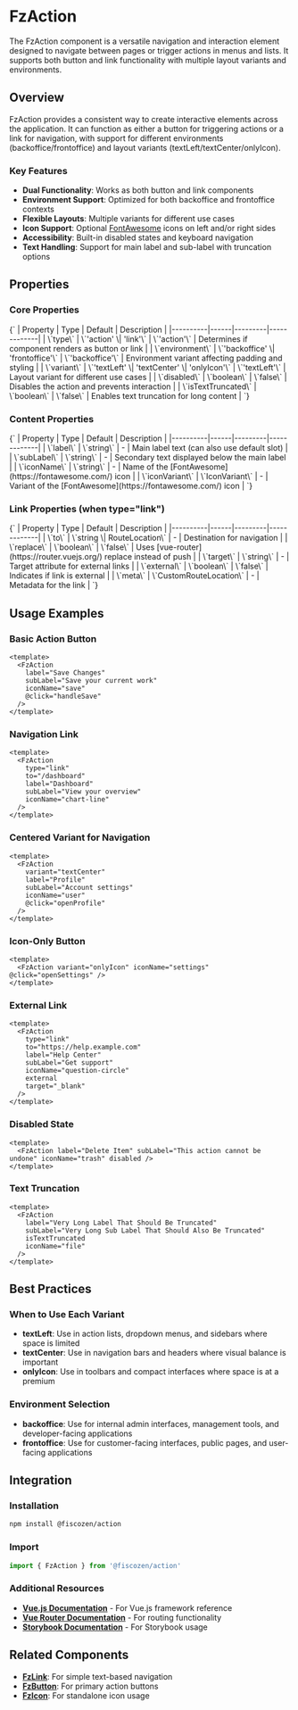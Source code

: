 
<Meta title="Navigation/FzAction/Documentation" component={FzAction} />

# FzAction

The FzAction component is a versatile navigation and interaction element designed to navigate between pages or trigger actions in menus and lists. It supports both button and link functionality with multiple layout variants and environments.

## Overview

FzAction provides a consistent way to create interactive elements across the application. It can function as either a button for triggering actions or a link for navigation, with support for different environments (backoffice/frontoffice) and layout variants (textLeft/textCenter/onlyIcon).

### Key Features

- **Dual Functionality**: Works as both button and link components
- **Environment Support**: Optimized for both backoffice and frontoffice contexts
- **Flexible Layouts**: Multiple variants for different use cases
- **Icon Support**: Optional [FontAwesome](https://fontawesome.com/) icons on left and/or right sides
- **Accessibility**: Built-in disabled states and keyboard navigation
- **Text Handling**: Support for main label and sub-label with truncation options

## Properties

### Core Properties

<Markdown>
  {`
| Property | Type | Default | Description |
|----------|------|---------|-------------|
| \`type\` | \`'action' \| 'link'\` | \`'action'\` | Determines if component renders as button or link |
| \`environment\` | \`'backoffice' \| 'frontoffice'\` | \`'backoffice'\` | Environment variant affecting padding and styling |
| \`variant\` | \`'textLeft' \| 'textCenter' \| 'onlyIcon'\` | \`'textLeft'\` | Layout variant for different use cases |
| \`disabled\` | \`boolean\` | \`false\` | Disables the action and prevents interaction |
| \`isTextTruncated\` | \`boolean\` | \`false\` | Enables text truncation for long content |
`}
</Markdown>

### Content Properties

<Markdown>
  {`
| Property | Type | Default | Description |
|----------|------|---------|-------------|
| \`label\` | \`string\` | - | Main label text (can also use default slot) |
| \`subLabel\` | \`string\` | - | Secondary text displayed below the main label |
| \`iconName\` | \`string\` | - | Name of the [FontAwesome](https://fontawesome.com/) icon |
| \`iconVariant\` | \`IconVariant\` | - | Variant of the [FontAwesome](https://fontawesome.com/) icon |
`}
</Markdown>

### Link Properties (when type="link")

<Markdown>
  {`
| Property | Type | Default | Description |
|----------|------|---------|-------------|
| \`to\` | \`string \| RouteLocation\` | - | Destination for navigation |
| \`replace\` | \`boolean\` | \`false\` | Uses [vue-router](https://router.vuejs.org/) replace instead of push |
| \`target\` | \`string\` | - | Target attribute for external links |
| \`external\` | \`boolean\` | \`false\` | Indicates if link is external |
| \`meta\` | \`CustomRouteLocation\` | - | Metadata for the link |
`}
</Markdown>

## Usage Examples

### Basic Action Button

```vue
<template>
  <FzAction
    label="Save Changes"
    subLabel="Save your current work"
    iconName="save"
    @click="handleSave"
  />
</template>
```

### Navigation Link

```vue
<template>
  <FzAction
    type="link"
    to="/dashboard"
    label="Dashboard"
    subLabel="View your overview"
    iconName="chart-line"
  />
</template>
```

### Centered Variant for Navigation

```vue
<template>
  <FzAction
    variant="textCenter"
    label="Profile"
    subLabel="Account settings"
    iconName="user"
    @click="openProfile"
  />
</template>
```

### Icon-Only Button

```vue
<template>
  <FzAction variant="onlyIcon" iconName="settings" @click="openSettings" />
</template>
```

### External Link

```vue
<template>
  <FzAction
    type="link"
    to="https://help.example.com"
    label="Help Center"
    subLabel="Get support"
    iconName="question-circle"
    external
    target="_blank"
  />
</template>
```

### Disabled State

```vue
<template>
  <FzAction label="Delete Item" subLabel="This action cannot be undone" iconName="trash" disabled />
</template>
```

### Text Truncation

```vue
<template>
  <FzAction
    label="Very Long Label That Should Be Truncated"
    subLabel="Very Long Sub Label That Should Also Be Truncated"
    isTextTruncated
    iconName="file"
  />
</template>
```

## Best Practices

### When to Use Each Variant

- **textLeft**: Use in action lists, dropdown menus, and sidebars where space is limited
- **textCenter**: Use in navigation bars and headers where visual balance is important
- **onlyIcon**: Use in toolbars and compact interfaces where space is at a premium

### Environment Selection

- **backoffice**: Use for internal admin interfaces, management tools, and developer-facing applications
- **frontoffice**: Use for customer-facing interfaces, public pages, and user-facing applications

## Integration

### Installation

```bash
npm install @fiscozen/action
```

### Import

```typescript
import { FzAction } from '@fiscozen/action'
```

### Additional Resources

- **[Vue.js Documentation](https://vuejs.org/guide/)** - For Vue.js framework reference
- **[Vue Router Documentation](https://router.vuejs.org/)** - For routing functionality
- **[Storybook Documentation](https://storybook.js.org/docs/)** - For Storybook usage

## Related Components

- **[FzLink](?path=/docs/navigation-fzlink--docs)**: For simple text-based navigation
- **[FzButton](?path=/docs/button-fzbutton--docs)**: For primary action buttons
- **[FzIcon](?path=/docs/media-fzicon--docs)**: For standalone icon usage
